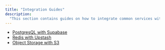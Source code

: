 ```yaml
---
title: "Integration Guides"
description:
  "This section contains guides on how to integrate common services with your Jetify deployments."
---
```


- [PostgresQL with Supabase](/docs/cloud/deploys/integrations/supabase/)
- [Redis with Upstash](/docs/cloud/deploys/integrations/upstash/)
- [Object Storage with S3](/docs/cloud/deploys/integrations/s3/)
